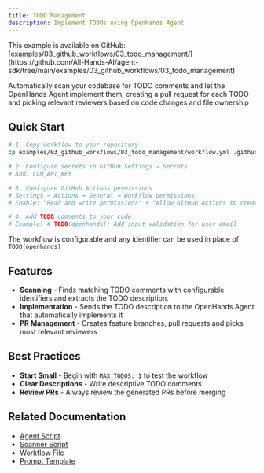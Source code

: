```yaml
---
title: TODO Management
description: Implement TODOs using OpenHands Agent
---
```


<Note>
This example is available on GitHub: [examples/03_github_workflows/03_todo_management/](https://github.com/All-Hands-AI/agent-sdk/tree/main/examples/03_github_workflows/03_todo_management)
</Note>

Automatically scan your codebase for TODO comments and let the OpenHands Agent implement them, creating a pull request for each TODO and picking relevant reviewers based on code changes and file ownership

## Quick Start

```bash
# 1. Copy workflow to your repository
cp examples/03_github_workflows/03_todo_management/workflow.yml .github/workflows/todo-management.yml

# 2. Configure secrets in GitHub Settings → Secrets
# Add: LLM_API_KEY

# 3. Configure GitHub Actions permissions
# Settings → Actions → General → Workflow permissions
# Enable: "Read and write permissions" + "Allow GitHub Actions to create and approve pull requests"

# 4. Add TODO comments to your code
# Example: # TODO(openhands): Add input validation for user email
```

The workflow is configurable and any identifier can be used in place of `TODO(openhands)`

## Features

- **Scanning** - Finds matching TODO comments with configurable identifiers and extracts the TODO description.
- **Implementation** - Sends the TODO description to the OpenHands Agent that automatically implements it
- **PR Management** - Creates feature branches, pull requests and picks most relevant reviewers

## Best Practices

- **Start Small** - Begin with `MAX_TODOS: 1` to test the workflow
- **Clear Descriptions** - Write descriptive TODO comments
- **Review PRs** - Always review the generated PRs before merging

## Related Documentation

- [Agent Script](https://github.com/All-Hands-AI/agent-sdk/blob/main/examples/03_github_workflows/03_todo_management/agent_script.py)
- [Scanner Script](https://github.com/All-Hands-AI/agent-sdk/blob/main/examples/03_github_workflows/03_todo_management/scanner.py)
- [Workflow File](https://github.com/All-Hands-AI/agent-sdk/blob/main/examples/03_github_workflows/03_todo_management/workflow.yml)
- [Prompt Template](https://github.com/All-Hands-AI/agent-sdk/blob/main/examples/03_github_workflows/03_todo_management/prompt.py)
